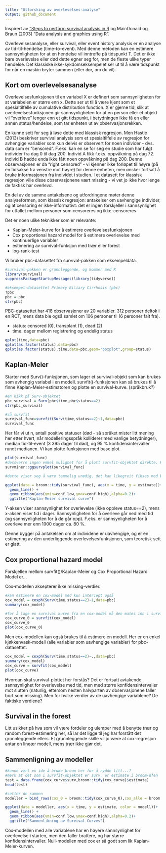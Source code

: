 ```yaml
---
title: "Utforsking av overlevelses-analyse"
output: github_document
---
```


Inspirert av ["Steps to perform survival analysis in R](https://www.r-bloggers.com/steps-to-perform-survival-analysis-in-r/amp/) og MainDonald og Braun (2003) "Data analysis and graphics using R".

Overlevelsesanalyse, eller survival, eller event history analysis er en analyse av tid-til-hendelse (time-to-event). Med denne metoden kan en estimere sannsynligheten for at en hendelse vil inntreffe på tidspunkt T. Det er ikke bare overlevelse eller død dette egner seg for, men de fleste ulike typer hendelse. Det klassiske ikke-sykdomseksempelet ser ut til å være tidspunkt for når en maskin bryter sammen (eller dør, om du vil).

## Kort om overlevelsesanalyse

Overlevelsesfunksjonen til en variabel X er definert som sannsynligheten for at variabelen er større enn x. Dette ser ut til å være kjent som et spesialtilfelle av cumulative distribution function. X er gjerne tid, slik at overlevelsesfunksjonen gir sannsynligheten for at en person eller et objekt vil "overleve" lenger enn et gitt tidspunkt, i betydningen ikke få en eller annen status/hendelse, som tar enheten ut av observasjonsrekken.

En kunne sett for seg å løse dette med klassisk regresjon. Men Hastie (2013) beskriver survival analysis som et spesialtilfelle av regresjon for avhengige variabler som kun delvis er observert for noen individer - dvs. data som er "censored". F.eks. kan en se for seg en studie som har fulgt individer fra dag 0 til dag 200. Individ A fikk f.eks. oppvåkning på dag 72. Individ B hadde enda ikke fått noen oppvåkning på dag 200. Denne observasjonen er da "right censored" - vi kjenner ikke forløpet til høyre (på en tidsakse fra venstre mot høyre) for denne enheten, men ønsker fortsatt å bruke informasjonen fra individet i studien. I et datasett for klassisk regresjon ville disse observasjonene vært missing - vi vet jo ikke hvor lenge de faktisk har overlevd.

En del av de samme antakelsene og utfordringene møter denne analyseformen, som klassisk regresjon: antakelser om uavhengige individer, og at censoring er ikke-informativt: det er ingen forskjeller i sannsynlighet for utfallet mellom personer som censoreres og ikke-censoreres 

Det er noen ulike teknikker som er relevante:

- Kaplan-Meier-kurve for å estimere overlevelsesfunksjonen
- Cox proportional hazard model for å estimere overlevelse  med kontinuerlige variabler
- estimering av survival-funksjon med trær eller forest
- log-rank-test

Vi bruker pbc-datasettet fra survival-pakken som eksempeldata.

```r
#survival-pakken er grunnleggende, og kommer med R
library(survival)
suppressPackageStartupMessages(library(tidyverse))

#eksempel-datasettet Primary Biliary Cirrhosis (pbc)
?pbc
pbc = pbc
str(pbc)
```

PBC-datasettet har 418 observasjoner av 20 variabler. 312 personer deltok i en RCT, mens data ble også samlet om 106 personer til (6 personer falt fra).  

- status: censored (0), transplant (1), dead (2)
- time: dager mellom registrering og endelig status

```r
qplot(time,data=pbc)
qplot(as.factor(status),data=pbc)
qplot(as.factor(status),time,data=pbc,geom="boxplot",group=status)
```

## Kaplan-Meier

Starter med Surv()-funksjonen, som lager et survival-objekt som kan brukes som avhengig variabel i en modell. survfit()-funksjonen kan så brukes til å finne Kaplan-Meier-estimatoren og plotte en survival-kurve. (språkbruk?)

```r
#en kikk på Surv-objektet
pbc_survival = Surv(pbc$time,pbc$status==2)
str(pbc_survival)

#så survfit
survival_func=survfit(Surv(time,status==2)~1,data=pbc)
survival_func
```

Her får vi ut n, antall positive statuser (død - så språket mister litt mening her etter hvert, når modelleringsspråk kolliderer med vanlige betydninger), median tid-til-event (3 395 dager til død), og 95 % konfidensintervaller rundt medianen. Vi kan plotte funksjonen med base plot.

```r
plot(survival_func)
#dessverre ingen enkel mulighet for å plott survfit-objektet direkte. Prøver survminer-pakken.
survminer::ggsurvplot(survival_func)

#dette viser seg å være temmelig unødig, det kan likegreit fikses med broom og ggplot2

ggplot(data = broom::tidy(survival_func), aes(x = time, y = estimate))+
  geom_line() +
  geom_ribbon(aes(ymin=conf.low,ymax=conf.high),alpha=0.2)+
  ggtitle("Kaplan-Meier survival curve")
```

Y-aksen viser sannsynlighet for overlevelse (ikke oppleve status==2), mens x-aksen viser tid i dager. Sannsynligheten for å overleve går ned med tid (og sannsynligheten for å dø går opp). F.eks. er sannsynligheten for å overleve mer enn 1000 dager ca. 80 %.

Denne bygger på antakelsen om at individene er uavhengige, og er en estimering av den underliggende overlevelsesfunksjonen, som teoretisk sett er glatt.

## Cox proportional hazard model

Forskjellen mellom survfit()/Kaplan-Meier og Cox Proportional Hazard Model er...

Cox-modellen aksepterer ikke missing-verdier. 

```r
#kan estimere en cox-model med kun intercept også
cox_model = coxph(Surv(time,status==2)~1,data=pbc)
summary(cox_model)

#for å lage en survival kurve fra en cox-model må den mates inn i survfit()
cox_curve_0 = survfit(cox_model)
cox_curve_0
plot(cox_curve_0)
```

Men cox-modellen kan også brukes til å estimere en modell. Her er en enkel kjøkkenvask-modell (alle variabler som uavhengige variabler) for pbc-datasettet.

```r
cox_model = coxph(Surv(time,status==2)~.,data=pbc)
summary(cox_model)
cox_curve = survfit(cox_model)
plot(cox_curve)

```

Hvordan skal survival-plottet her forstås? Det er fortsatt avtakende sannsynlighet for overlevelse med tid, men med større konfidensintervaller mot slutten (naturlig, ettersom nesten halvparten av observasjonene faller bort som missing). Men for hvilke verdier av de uavhengige variablene? De faktiske verdiene?

## Survival in the forest

Litt usikker på hva som vil være fordeler og ulemper med å benytte trær og random forest-estimering her, så lar det ligge til jeg har forstått det grunnleggende ellers. Et grunnleggende skille vil jo være at cox-regresjon antar en lineær modell, mens trær ikke gjør det.

## Sammenligning av modeller


```r
#kunne vært en ide å bruke broom her for å rydde litt...?
#merk at det som i survfit-objektet er surv, er estimate i broom-dfen
test = data.frame(cox_curve$surv,broom::tidy(cox_curve)$estimate)
head(test)

#setter de sammen
modeller = bind_rows(cox_0 = broom::tidy(cox_curve_0),cox_alle = broom::tidy(cox_curve),km = broom::tidy(survival_func),.id="modell")

ggplot(data = modeller, aes(x = time, y = estimate, color = modell))+
  geom_line() +
  geom_ribbon(aes(ymin=conf.low,ymax=conf.high),alpha=0.2)+
  ggtitle("Sammenlikning av Survival Curves")

```

Cox-modellen med alle variablene har en høyere sannsynlighet for overlevelse i starten, men den faller brattere, og har større konfidensintervaller. Null-modellen med cox er så godt som lik Kaplan-Meier-kurven.